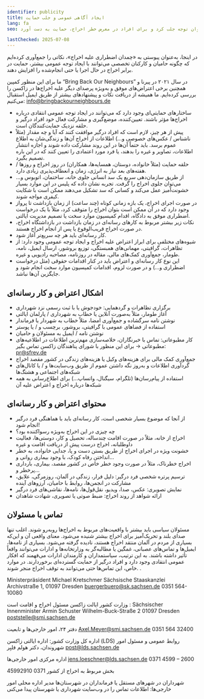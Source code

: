 ```yaml
---
identifier: publicity
title: ایجاد آگاهی عمومی و جلب حمایت
lang: fa
seo: نکات و راهکارهایی برای کار رسانه‌ای و اطلاع‌رسانی در زاکسن – چگونه می‌توان توجه جلب کرد و برای افراد در معرض خطر اخراج، حمایت به دست آورد.

lastChecked: 2025-07-08
---
```


در اینجا، به‌عنوان پیوستی به «چمدان اضطراری علیه اخراج»، نکاتی را جمع‌آوری کرده‌ایم که چگونه حامیان و کارکنان تخصصی می‌توانند با ایجاد توجه عمومی بیشتر، حمایت در برابر اخراج در حال اجرا یا حتی انجام‌شده را افزایش دهند.

ما برای این منظور کمپین “Bring Back Our Neighbours” در سال ۲۰۲۱ در پیرنا و همچنین برخی اعتراض‌های موفق و به‌ویژه پرصدای دیگر علیه اخراج‌ها در زاکسن را بررسی کرده‌ایم. ما همیشه از دریافت نکات و پیشنهادهای بیشتر از طریق ایمیل استقبال می‌کنیم: info@bringbackourneighbours.de

- ساختارهای حمایتی‌ای وجود دارد که می‌توانند در ایجاد توجه عمومی انتقادی درباره اخراج‌ها مؤثر باشند. تعیین‌کننده، موضع‌گیری و مشارکت فعال خود افراد درگیر و حلقه نزدیک حمایت‌کنندگان است.
- پیش از هر چیز، لازم است که افراد درگیر موافقت کنند که آیا و چه مقدار (مثلاً ناشناس / عکس‌های خصوصی و...) اطلاعات از اخراج آن‌ها و زندگی‌شان به اطلاع عموم برسد. باید حتماً آن‌ها در این روند مشارکت داده شوند و اجازه انتشار اطلاعات، تصاویر و غیره را بدهند، یا فرد مورد اعتمادی را تعیین کنند که در این باره تصمیم بگیرد.
- حلقه حمایت (مثلاً خانواده، دوستان، همسایه‌ها، همکاران) در روز اخراج و روزها / هفته‌های بعد نیاز به انرژی، زمان و انعطاف‌پذیری زیادی دارد.
- از طریق سازمان‌دهی سریع یک سد انسانی جلوی خانه، ساختمان، اتوبوس و... می‌توان جلوی اخراج را گرفت. تجربه نشان داده که پلیس در این موارد بسیار خشونت‌آمیز عمل می‌کند و کسانی که سد تشکیل می‌دهند ممکن است با شکایت کیفری مواجه شوند.
- در صورت اجرای اخراج، یک بازه زمانی کوتاه (چند ساعت) از زمان بازداشت تا پرواز وجود دارد که در آن ممکن است بتوان اخراج را متوقف کرد، مثلاً با یک درخواست اضطراری موفق به دادگاه، اقدام کمیسیون موارد سخت یا تصمیم مدیریت ایالتی.
- نکات زیر بیشتر مربوط به کارهای رسانه‌ای در زمان بازداشت در بازداشتگاه اخراج، در صورت اخراج قریب‌الوقوع یا پس از انجام اخراج هستند.
- کار رسانه‌ای باید هر چه سریع‌تر آغاز شود.
- شیوه‌های مختلفی برای ابراز اعتراض علیه اخراج و ایجاد توجه عمومی وجود دارد: از تظاهرات، گرافیتی، مهمانی‌های همبستگی، توزیع بروشور، ارسال ایمیل، نامه، طومار، جمع‌آوری کمک‌های مالی، مقاله در روزنامه، مصاحبه رادیویی و غیره.
- این نوع کار رسانه‌ای و اعتراض باید در کنار اقدامات حقوقی (مثل درخواست اضطراری و...) و در صورت لزوم، اقدامات کمیسیون موارد سخت انجام شود و جایگزین آن‌ها نباشد.

## اشکال اعتراض و کار رسانه‌ای

- برگزاری تظاهرات و گردهمایی: خودجوش یا با ثبت رسمی نزد شهرداری
- آغاز طومار، مثلاً به‌صورت آنلاین یا خطاب به شهرداری / پارلمان ایالتی
- نوشتن نامه سرگشاده و جمع‌آوری امضا، مثلاً خطاب به شهردار یا فرماندار
- استفاده از فضاهای عمومی با گرافیتی، بروشور، برچسب و / یا پوستر
- نوشتن نامه / ایمیل به مسئولان و حامیان
- کار مطبوعاتی: تماس با خبرنگاران، خلاصه‌سازی مهم‌ترین اطلاعات در اطلاعیه‌های مطبوعاتی → برای این منظور با شورای پناهندگان زاکسن تماس بگیر: pr@sfrev.de
- جمع‌آوری کمک مالی برای هزینه‌های وکیل یا هزینه‌های زندگی در کشور مقصد اخراج
- گردآوری اطلاعات و به‌روز نگه داشتن عموم از طریق وب‌سایت‌ها و / یا کانال‌های شبکه‌های اجتماعی و هشتگ‌ها
- استفاده از پیام‌رسان‌ها (تلگرام، سیگنال، واتساپ...) برای اطلاع‌رسانی به همه شبکه‌ها درباره اخراج و اعتراض علیه آن

## محتوای اعتراض و کار رسانه‌ای

- از آنجا که موضوع بسیار شخصی است، کار رسانه‌ای باید با هماهنگی فرد درگیر انجام شود!
- چه چیزی در این اخراج به‌ویژه رسواکننده بود؟
- اخراج از خانه، مثلاً در صورت اقامت چندساله، تحصیل و کار، دوستی‌ها، فعالیت داوطلبانه، اخراج درست پیش از دریافت اقامت و غیره
- خشونت ویژه در اجرای اخراج از طریق بستن دست و پا، جدایی خانواده، به خطر انداختن رفاه کودک، با وجود بیماری روانی و...
- اخراج خطرناک، مثلاً در صورت وجود خطر خاص در کشور مقصد، بیماری، بارداری پرخطر و...
- ترسیم پرتره شخصی فرد درگیر: دلیل فرار، زندگی در آلمان، روزمرگی، علایق، مشارکت در انجمن‌ها، روابط با حامیان، آرزوهای آینده
- نمایش تصویری: عکس، صدا، ویدیو، نقل‌قول‌ها، نامه‌ها، نقاشی‌های فرد درگیر
- ارائه شواهد از روند اخراج: ضبط صوتی یا تصویری، شهادت شاهدان

## تماس با مسئولان

مسئولان سیاسی باید بیشتر با واقعیت‌های مربوط به اخراج‌ها روبه‌رو شوند. اغلب تنها صدای بلند و تحریک‌آمیز برای اخراج بیشتر شنیده می‌شود. معنای واقعی آن و این‌که بسیاری از مردم در آلمان منتقد اخراج هستند، نادیده گرفته می‌شود.
بسیاری از نامه‌ها، ایمیل‌ها و تماس‌های عصبانی، غمگین یا مطالبه‌گر به وزارتخانه‌ها و ادارات می‌توانند واقعاً تأثیر داشته باشند. به این ترتیب، سیاستمداران و کارمندان ادارات می‌فهمند که افکار عمومی انتقادی وجود دارد و افراد درگیر از حمایت گسترده‌ای برخوردارند. در موارد خاص، این تماس‌ها حتی می‌توانند به توقف اخراج منجر شوند.
.

Ministerpräsident Michael Kretschmer
Sächsische Staaskanzlei
Archivstraße 1, 01097 Dresden
buergerbuero@sk.sachsen.de
0351 564-10080

وزارت کشور ایالت زاکسن مسئول اخراج و اقامت است
:
Sächsischer Innenminister Armin Schuster
Wilhelm-Buck-Straße 2 01097 Dresden
poststelle@smi.sachsen.de

دفتر ۲۴، امور خارجی‌ها و تابعیت
Axel.Meyer@smi.sachsen.de
0351 564 32400

اداره کل وزارت کشور: اداره ایالتی زاکسن
(LDS)
روابط عمومی و مسئول امور شهروندان، دکتر هولم فلبِر
post@lds.sachsen.de

اداره مرکزی امور خارجی‌ها
jens.loeschner@lds.sachsen.de
0371 4599 – 2600

بخش مربوط به اخراج از کشور
0371 45992910

شهرداران در شهرهای مستقل یا فرمانداران در شهرستان‌ها
مدیر اداره محلی امور خارجی‌ها: اطلاعات تماس را در وب‌سایت شهرداری یا شهرستان پیدا می‌کنی
